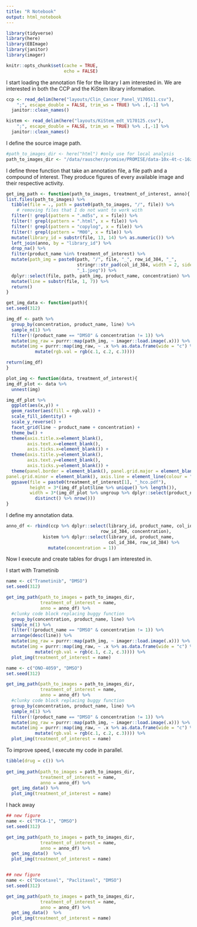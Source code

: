 ```yaml
---
title: "R Notebook"
output: html_notebook
---
```


```r
library(tidyverse)
library(here)
library(EBImage)
library(janitor)
library(imager)

knitr::opts_chunk$set(cache = TRUE,
                      echo = FALSE)
```

I start loading the annotation file for the library I am interested in. We are interested in both the CCP and the KiStem library information. 

```r
ccp <- read_delim(here("layouts/Clin_Cancer_Panel_V170511.csv"), 
    ";", escape_double = FALSE, trim_ws = TRUE) %>% .[,-1] %>% 
  janitor::clean_names()

kistem <- read_delim(here("layouts/KiStem_edt_V170125.csv"), 
    ";", escape_double = FALSE, trim_ws = TRUE) %>% .[,-1] %>% 
  janitor::clean_names()
```

I define the source image path. 

```r
#path_to_images_dir <- here("html") #only use for local analysis
path_to_images_dir <- "/data/rauscher/promise/PROMISE/data-10x-4t-c-16z/htmldir"
```

I define three function that take an annotation file, a file path and a compound of interest. They produce figures of every available image and their respective activity.

```r
get_img_path <- function(path_to_images, treatment_of_interest, anno){
list.files(path_to_images) %>% 
  tibble(file = ., path = paste0(path_to_images, "/", file)) %>% 
    # removing files that I do not want to work with
  filter(! grepl(pattern = ".md5s", x = file)) %>% 
  filter(! grepl(pattern = ".html", x = file)) %>% 
  filter(! grepl(pattern = "copylog", x = file)) %>% 
  filter(! grepl(pattern = "M00", x = file)) %>% 
  mutate(library_id = substr(file, 13, 14) %>% as.numeric()) %>% 
  left_join(anno, by = "library_id") %>%
  drop_na() %>% 
  filter(product_name %in% treatment_of_interest) %>% 
  mutate(path_img = paste0(path, "/", file, "_", row_id_384, "_", 
                           stringr::str_pad(col_id_384, width = 2, side = "left", pad = "0"),
                           "_1.jpeg")) %>% 
  dplyr::select(file, path, path_img, product_name, concentration) %>% 
  mutate(line = substr(file, 1, 7)) %>%
  return()
}

get_img_data <- function(path){
set.seed(312)

img_df <- path %>%
  group_by(concentration, product_name, line) %>% 
  sample_n(1) %>%
  filter(!(product_name == "DMSO" & concentration != 1)) %>%
  mutate(img_raw = purrr::map(path_img, ~ imager::load.image(.x))) %>%
  mutate(img = purrr::map(img_raw, ~ .x %>% as.data.frame(wide = "c") %>% 
           mutate(rgb.val = rgb(c.1, c.2, c.3))))

return(img_df)
}

plot_img <- function(data, treatment_of_interest){
img_df_plot <- data %>% 
  unnest(img) 

img_df_plot %>%  
  ggplot(aes(x,y)) + 
  geom_raster(aes(fill = rgb.val)) + 
  scale_fill_identity() + 
  scale_y_reverse() + 
  facet_grid(line ~ product_name + concentration) + 
  theme_bw() + 
  theme(axis.title.x=element_blank(),
        axis.text.x=element_blank(),
        axis.ticks.x=element_blank()) + 
  theme(axis.title.y=element_blank(),
        axis.text.y=element_blank(),
        axis.ticks.y=element_blank()) +
  theme(panel.border = element_blank(), panel.grid.major = element_blank(),
panel.grid.minor = element_blank(), axis.line = element_line(colour = "black")) +
  ggsave(file = paste0(treatment_of_interest[1], "_hco.pdf"), 
         height = 3*(img_df_plot$line %>% unique() %>% length()),
         width = 3*(img_df_plot %>% ungroup %>% dplyr::select(product_name, concentration) %>% 
           distinct() %>% nrow()))
}
```

I define my annotation data. 

```r
anno_df <- rbind(ccp %>% dplyr::select(library_id, product_name, col_id_384, 
                                    row_id_384, concentration), 
              kistem %>% dplyr::select(library_id, product_name, 
                                       col_id_384, row_id_384) %>% 
                mutate(concentration = 1))

```

Now I execute and create tables for drugs I am interested in. 

I start with Trametinib

```r
name <- c("Trametinib", "DMSO")
set.seed(312)

get_img_path(path_to_images = path_to_images_dir, 
             treatment_of_interest = name,
             anno = anno_df) %>% 
  #clunky code block replacing buggy function
  group_by(concentration, product_name, line) %>% 
  sample_n(1) %>%
  filter(!(product_name == "DMSO" & concentration != 1)) %>%
  arrange(desc(line)) %>%
  mutate(img_raw = purrr::map(path_img, ~ imager::load.image(.x))) %>%
  mutate(img = purrr::map(img_raw, ~ .x %>% as.data.frame(wide = "c") %>% 
           mutate(rgb.val = rgb(c.1, c.2, c.3)))) %>% 
  plot_img(treatment_of_interest = name)
```


```r
name <- c("ONO-4059", "DMSO")
set.seed(312)

get_img_path(path_to_images = path_to_images_dir, 
             treatment_of_interest = name,
             anno = anno_df) %>% 
  #clunky code block replacing buggy function
  group_by(concentration, product_name, line) %>% 
  sample_n(1) %>%
  filter(!(product_name == "DMSO" & concentration != 1)) %>%
  mutate(img_raw = purrr::map(path_img, ~ imager::load.image(.x))) %>%
  mutate(img = purrr::map(img_raw, ~ .x %>% as.data.frame(wide = "c") %>% 
           mutate(rgb.val = rgb(c.1, c.2, c.3)))) %>% 
  plot_img(treatment_of_interest = name)
```

To improve speed, I execute my code in parallel. 

```r
tibble(drug = c()) %>% 
  
get_img_path(path_to_images = path_to_images_dir, 
             treatment_of_interest = name,
             anno = anno_df) %>% 
  get_img_data() %>% 
  plot_img(treatment_of_interest = name)
```

I hack away 

```r
## new figure
name <- c("TPCA-1", "DMSO")
set.seed(312)

get_img_path(path_to_images = path_to_images_dir, 
             treatment_of_interest = name,
             anno = anno_df) %>% 
  get_img_data()  %>% 
  plot_img(treatment_of_interest = name)


## new figure
name <- c("Docetaxel", "Paclitaxel", "DMSO")
set.seed(312)

get_img_path(path_to_images = path_to_images_dir, 
             treatment_of_interest = name,
             anno = anno_df) %>% 
  get_img_data()  %>% 
  plot_img(treatment_of_interest = name)
```

